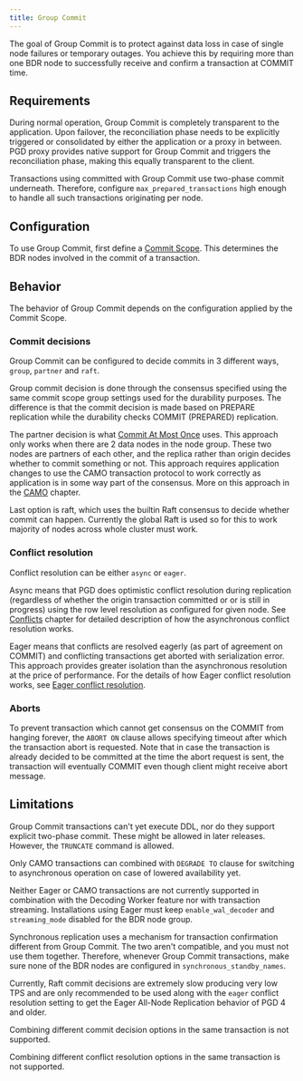 ```yaml
---
title: Group Commit
---
```


The goal of Group Commit is to protect against data loss
in case of single node failures or temporary outages. You achieve this
by requiring more than one BDR node to successfully receive and
confirm a transaction at COMMIT time.

## Requirements

During normal operation, Group Commit is completely transparent to the
application.  Upon failover, the reconciliation phase needs to be
explicitly triggered or consolidated by either the application or a
proxy in between. PGD proxy provides native support for Group Commit and
triggers the reconciliation phase, making this equally transparent
to the client.

Transactions using committed with Group Commit use two-phase commit underneath.
Therefore, configure `max_prepared_transactions` high enough to handle all such
transactions originating per node.

## Configuration

To use Group Commit, first define a [Commit Scope](commit-scopes). This
determines the BDR nodes involved in the commit of a transaction.

## Behavior

The behavior of Group Commit depends on the configuration applied by the Commit
Scope.

### Commit decisions

Group Commit can be configured to decide commits in 3 different ways, `group`,
`partner` and `raft`.

Group commit decision is done through the consensus specified using the same
commit scope group settings used for the durability purposes. The difference
is that the commit decision is made based on PREPARE replication while the
durability checks COMMIT (PREPARED) replication.

The partner decision is what [Commit At Most Once](camo) uses. This approach
only works when there are 2 data nodes in the node group. These two nodes are
partners of each other, and the replica rather than origin decides whether
to commit something or not. This approach requires application changes to use
the CAMO transaction protocol to work correctly as application is in some way
part of the consensus. More on this approach in the [CAMO](camo) chapter.

Last option is raft, which uses the builtin Raft consensus to decide whether
commit can happen. Currently the global Raft is used so for this to work majority
of nodes across whole cluster must work.

### Conflict resolution

Conflict resolution can be either `async` or `eager`.

Async means that PGD does optimistic conflict resolution during replication
(regardless of whether the origin transaction committed or or is still in progress)
using the row level resolution as configured for given node. See
[Conflicts](/pgd/latest/consistency/conflicts) chapter for detailed description
of how the asynchronous conflict resolution works.

Eager means that conflicts are resolved eagerly (as part of agreement on COMMIT)
and conflicting transactions get aborted with serialization error. This approach
provides greater isolation than the asynchronous resolution at the price of
performance. For the details of how Eager conflict resolution works, see
[Eager conflict resolution](/pgd/latest/consistency/eager).

### Aborts

To prevent transaction which cannot get consensus on the COMMIT from hanging
forever, the `ABORT ON` clause allows specifying timeout after which the
transaction abort is requested. Note that in case the transaction is already
decided to be committed at the time the abort request is sent, the transaction
will eventually COMMIT even though client might receive abort message.

## Limitations

Group Commit transactions can't yet execute DDL,
nor do they support explicit two-phase commit. These might be allowed in
later releases. However, the `TRUNCATE` command is allowed.

Only CAMO transactions can combined with `DEGRADE TO` clause for switching
to asynchronous operation on case of lowered availability yet.

Neither Eager or CAMO transactions are not currently supported in combination
with the Decoding Worker feature nor with transaction streaming.
Installations using Eager must keep `enable_wal_decoder` and `streaming_mode`
disabled for the BDR node group.

Synchronous replication uses a mechanism for transaction confirmation
different from Group Commit. The two aren't compatible, and you must not use
them together. Therefore, whenever Group Commit transactions,
make sure none of the BDR nodes are configured in
`synchronous_standby_names`.

Currently, Raft commit decisions are extremely slow producing very low TPS and
are only recommended to be used along with the `eager` conflict resolution setting
to get the Eager All-Node Replication behavior of PGD 4 and older.

Combining different commit decision options in the same transaction is not
supported.

Combining different conflict resolution options in the same transaction is not
supported.
